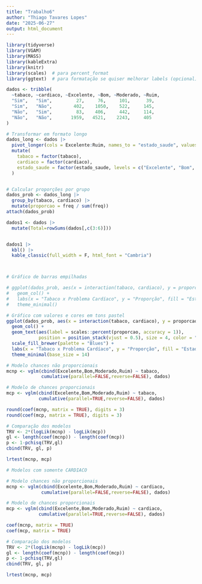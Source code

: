 ```yaml
---
title: "Trabalho6"
author: "Thiago Tavares Lopes"
date: "2025-06-27"
output: html_document
---
```


```r
library(tidyverse)
library(VGAM)
library(MASS)
library(kableExtra)
library(knitr)
library(scales)  # para percent_format
library(ggtext)  # para formatação se quiser melhorar labels (opcional)

```


```r





dados <- tribble(
  ~tabaco, ~cardiaco, ~Excelente, ~Bom, ~Moderado, ~Ruim,
  "Sim",   "Sim",         27,     76,     101,      39,
  "Sim",   "Não",        402,    1050,    522,     145,
  "Não",   "Sim",         83,    406,     442,     114,
  "Não",   "Não",       1959,   4521,    2243,     405
)

# Transformar em formato longo
dados_long <- dados |>
  pivot_longer(cols = Excelente:Ruim, names_to = "estado_saude", values_to = "freq") |>
  mutate(
    tabaco = factor(tabaco),
    cardiaco = factor(cardiaco),
    estado_saude = factor(estado_saude, levels = c("Excelente", "Bom", "Moderado", "Ruim"), ordered = TRUE)
  )


# Calcular proporções por grupo
dados_prob <- dados_long |>
  group_by(tabaco, cardiaco) |>
  mutate(proporcao = freq / sum(freq))
attach(dados_prob)

```

```r
dados1 <- dados |> 
  mutate(Total=rowSums(dados[,c(3:6)]))


dados1 |> 
  kbl() |> 
  kable_classic(full_width = F, html_font = "Cambria")




```




```r

# Gráfico de barras empilhadas

# ggplot(dados_prob, aes(x = interaction(tabaco, cardiaco), y = proporcao, fill = estado_saude)) +
#   geom_col() +
#   labs(x = "Tabaco x Problema Cardíaco", y = "Proporção", fill = "Estado de Saúde") +
#   theme_minimal()


```

```r

# Gráfico com valores e cores em tons pastel
ggplot(dados_prob, aes(x = interaction(tabaco, cardiaco), y = proporcao, fill = estado_saude)) +
  geom_col() +
  geom_text(aes(label = scales::percent(proporcao, accuracy = 1)),
            position = position_stack(vjust = 0.5), size = 4, color = "black") +
  scale_fill_brewer(palette = "Blues") +
  labs(x = "Tabaco x Problema Cardíaco", y = "Proporção", fill = "Estado de Saúde") +
  theme_minimal(base_size = 14)
```

```r
# Modelo chances não proporcionais
mcnp <- vglm(cbind(Excelente,Bom,Moderado,Ruim) ~ tabaco,
             cumulative(parallel=FALSE,reverse=FALSE), dados)

# Modelo de chances proporcionais
mcp <- vglm(cbind(Excelente,Bom,Moderado,Ruim) ~ tabaco,
            cumulative(parallel=TRUE,reverse=FALSE), dados) 

round(coef(mcnp, matrix = TRUE), digits = 3)
round(coef(mcp, matrix = TRUE), digits = 3)

# Comparação dos modelos
TRV <- 2*(logLik(mcnp) - logLik(mcp))
gl <- length(coef(mcnp)) - length(coef(mcp))
p <- 1-pchisq(TRV,gl)
cbind(TRV, gl, p)

lrtest(mcnp, mcp)

```

```r
# Modelos com somente CARDIACO

# Modelo chances não proporcionais
mcnp <- vglm(cbind(Excelente,Bom,Moderado,Ruim) ~ cardiaco,
             cumulative(parallel=FALSE,reverse=FALSE), dados)

# Modelo de chances proporcionais
mcp <- vglm(cbind(Excelente,Bom,Moderado,Ruim) ~ cardiaco,
            cumulative(parallel=TRUE,reverse=FALSE), dados) 

coef(mcnp, matrix = TRUE)
coef(mcp, matrix = TRUE)

# Comparação dos modelos
TRV <- 2*(logLik(mcnp) - logLik(mcp))
gl <- length(coef(mcnp)) - length(coef(mcp))
p <- 1-pchisq(TRV,gl)
cbind(TRV, gl, p)

lrtest(mcnp, mcp)
```


